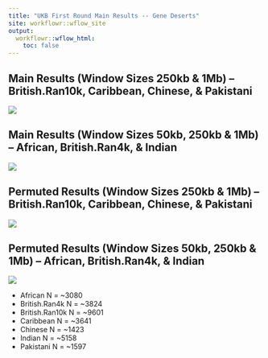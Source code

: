 ```yaml
---
title: "UKB First Round Main Results -- Gene Deserts"
site: workflowr::wflow_site
output:
  workflowr::wflow_html:
    toc: false
---
```


## Main Results (Window Sizes 250kb & 1Mb) -- British.Ran10k, Caribbean, Chinese, & Pakistani

![](https://raw.githubusercontent.com/mturchin20/InterPath/master/images/20190213.InterPath.Vs2.GDs.125_500.Analysis.vs1.png)

## Main Results (Window Sizes 50kb, 250kb & 1Mb) -- African, British.Ran4k, & Indian

![](https://raw.githubusercontent.com/mturchin20/InterPath/master/images/20190213.InterPath.Vs2.GDs.25_125_500.Analysis.vs1.png)

## Permuted Results (Window Sizes 250kb & 1Mb) -- British.Ran10k, Caribbean, Chinese, & Pakistani

![](https://raw.githubusercontent.com/mturchin20/InterPath/master/images/20190213.InterPath.Vs2.GDs.125_500.perm1.Analysis.vs1.png)

## Permuted Results (Window Sizes 50kb, 250kb & 1Mb) -- African, British.Ran4k, & Indian

![](https://raw.githubusercontent.com/mturchin20/InterPath/master/images/20190213.InterPath.Vs2.GDs.25_125_500.perm1.Analysis.vs1.png)

 * African N = ~3080
 * British.Ran4k N = ~3824
 * British.Ran10k N = ~9601 
 * Caribbean N = ~3641
 * Chinese N = ~1423
 * Indian N = ~5158
 * Pakistani N = ~1597


